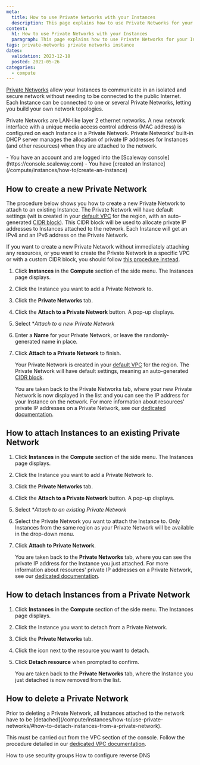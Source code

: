 ```yaml
---
meta:
  title: How to use Private Networks with your Instances
  description: This page explains how to use Private Networks for your Instances
content:
  h1: How to use Private Networks with your Instances
  paragraph: This page explains how to use Private Networks for your Instances
tags: private-networks private networks instance
dates:
  validation: 2023-12-18
  posted: 2021-05-26 
categories:
  - compute
---
```


[Private Networks](/network/vpc/concepts/#private-networks) allow your Instances to communicate in an isolated and secure network without needing to be connected to the public Internet. Each Instance can be connected to one or several Private Networks, letting you build your own network topologies. 

Private Networks are LAN-like layer 2 ethernet networks. A new network interface with a unique media access control address (MAC address) is configured on each Instance in a Private Network. Private Networks' built-in DHCP server manages the allocation of private IP addresses for Instances (and other resources) when they are attached to the network.

<Macro id="iam-requirements" />

<Message type="requirement">
  - You have an account and are logged into the [Scaleway console](https://console.scaleway.com)
  - You have [created an Instance](/compute/instances/how-to/create-an-instance)
</Message>

## How to create a new Private Network

The procedure below shows you how to create a new Private Network to attach to an existing Instance. The Private Network will have default settings (wit is created in your [default VPC](/network/vpc/concepts/#default-vpc) for the region, with an auto-generated [CIDR block](/network/vpc/concepts/#cidr-block)). This CIDR block will be used to allocate private IP addresses to Instances attached to the network. Each Instance will get an IPv4 and an IPv6 address on the Private Network.

If you want to create a new Private Network without immediately attaching any resources, or you want to create the Private Network in a specific VPC or with a custom CIDR block, you should follow [this procedure instead](/network/vpc/how-to/create-private-network/).

1. Click **Instances** in the **Compute** section of the side menu. The Instances page displays.
2. Click the Instance you want to add a Private Network to.
3. Click the **Private Networks** tab. 
4. Click the **Attach to a Private Network** button. A pop-up displays.
    <Lightbox src="scaleway-attach-to-pn.webp" alt="" />
5. Select **Attach to a new Private Network*
6. Enter a **Name** for your Private Network, or leave the randomly-generated name in place.
7. Click **Attach to a Private Network** to finish. 

    Your Private Network is created in your [default VPC](/network/vpc/concepts/#default-vpc) for the region. The Private Network will have default settings, meaning an auto-generated [CIDR block](/network/vpc/concepts/#cidr-block). 

    You are taken back to the Private Networks tab, where your new Private Network is now displayed in the list and you can see the IP address for your Instance on the network. For more information about resources' private IP addresses on a Private Network, see our [dedicated documentation](/network/vpc/how-to/attach-resources-to-pn/#how-to-view-the-resource's-ip-address).
  
## How to attach Instances to an existing Private Network

1. Click **Instances** in the **Compute** section of the side menu. The Instances page displays.
2. Click the Instance you want to add a Private Network to.
3. Click the **Private Networks** tab. 
4. Click the **Attach to a Private Network** button. A pop-up displays.
5. Select **Attach to an existing Private Network*
6. Select the Private Network you want to attach the Instance to.
    <Message type="note">
      Only Instances from the same region as your Private Network will be available in the drop-down menu.
    </Message>
7. Click **Attach to Private Network**.

    You are taken back to the **Private Networks** tab, where you can see the private IP address for the Instance you just attached. For more information about resources' private IP addresses on a Private Network, see our [dedicated documentation](/network/vpc/how-to/attach-resources-to-pn/#how-to-view-the-resource's-ip-address).

## How to detach Instances from a Private Network

1. Click **Instances** in the **Compute** section of the side menu. The Instances page displays.
2. Click the Instance you want to detach from a Private Network.
3. Click the **Private Networks** tab. 
4. Click the <Icon name="unlink" /> icon next to the resource you want to detach.
5. Click **Detach resource** when prompted to confirm.

    You are taken back to the **Private Networks** tab, where the Instance you just detached is now removed from the list.

## How to delete a Private Network

<Message type="note">
  Prior to deleting a Private Network, all Instances attached to the network have to be [detached](/compute/instances/how-to/use-private-networks/#how-to-detach-instances-from-a-private-network).
</Message>

This must be carried out from the VPC section of the console. Follow the procedure detailed in our [dedicated VPC documentation](/network/vpc/how-to/delete-private-network/).


<Navigation title="See Also">
  <PreviousButton to="/compute/instances/how-to/use-security-groups/">How to use security groups</PreviousButton>
  <NextButton to="/compute/instances/how-to/configure-reverse-dns/">How to configure reverse DNS</NextButton>
</Navigation>
